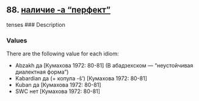 ## 88. <a href =  'https://agricolamz.github.io/The_Circassian_Isoglosses_Database/88.html'>наличие -а "перфект"</a>
tenses
### Description



### Values
There are the following value for each idiom:

* Abzakh  да [Кумахова 1972: 80-81] (В абадзехском — "неустойчивая диалектная форма")
* Kabardian  да (+ копула -š') [Кумахова 1972: 80-81] 
* Kuban  да [Кумахова 1972: 80-81] 
* SWC  нет [Кумахова 1972: 80-81] 

